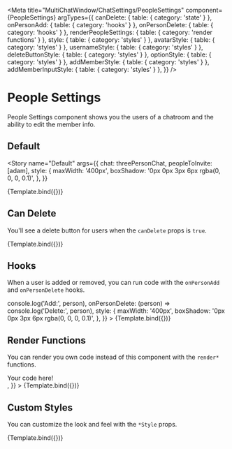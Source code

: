 

<Meta
  title="MultiChatWindow/ChatSettings/PeopleSettings"
  component={PeopleSettings}
  argTypes={{
    canDelete: { table: { category: 'state' } },
    onPersonAdd: { table: { category: 'hooks' } },
    onPersonDelete: { table: { category: 'hooks' } },
    renderPeopleSettings: { table: { category: 'render functions' } },
    style: { table: { category: 'styles' } },
    avatarStyle: { table: { category: 'styles' } },
    usernameStyle: { table: { category: 'styles' } },
    deleteButtonStyle: { table: { category: 'styles' } },
    optionStyle: { table: { category: 'styles' } },
    addMemberStyle: { table: { category: 'styles' } },
    addMemberInputStyle: { table: { category: 'styles' } },
  }}
/>


# People Settings

People Settings component shows you the users of a chatroom and the ability to edit the member info.

## Default

<Story
  name="Default"
  args={{
    chat: threePersonChat,
    peopleToInvite: [adam],
    style: {
      maxWidth: '400px',
      boxShadow: '0px 0px 3px 6px rgba(0, 0, 0, 0.1)',
    },
  }}
>
  {Template.bind({})}
</Story>

<ArgsTable story="Default" />

## Can Delete

You'll see a delete button for users when the `canDelete` props is `true`.

<Canvas>
  <Story
    name="Can Delete"
    args={{
      chat: threePersonChat,
      peopleToInvite: [adam],
      canDelete: true,
      style: {
        maxWidth: '400px',
        boxShadow: '0px 0px 3px 6px rgba(0, 0, 0, 0.1)',
      },
    }}
  >
    {Template.bind({})}
  </Story>
</Canvas>

## Hooks

When a user is added or removed, you can run code with the `onPersonAdd` and `onPersonDelete` hooks.

<Canvas>
  <Story
    name="Hooks"
    args={{
      chat: threePersonChat,
      peopleToInvite: [adam],
      onPersonAdd: (person) => console.log('Add:', person),
      onPersonDelete: (person) => console.log('Delete:', person),
      style: {
        maxWidth: '400px',
        boxShadow: '0px 0px 3px 6px rgba(0, 0, 0, 0.1)',
      },
    }}
  >
    {Template.bind({})}
  </Story>
</Canvas>

## Render Functions

You can render you own code instead of this component with the `render*` functions.

<Canvas>
  <Story
    name="Render Functions"
    args={{
      chat: threePersonChat,
      renderPeopleSettings: () => <div>Your code here!</div>,
    }}
  >
    {Template.bind({})}
  </Story>
</Canvas>

## Custom Styles

You can customize the look and feel with the `*Style` props.

<Canvas>
  <Story
    name="Custom Styles"
    args={{
      chat: threePersonChat,
      peopleToInvite: [adam],
      canDelete: true,
      style: {
        maxWidth: '400px',
        border: '2px solid red',
      },
      avatarStyle: { border: '2px solid blue' },
      usernameStyle: { border: '2px solid green' },
      deleteButtonStyle: { border: '2px solid orange' },
      optionStyle: { border: '2px solid aqua' },
      addMemberStyle: { border: '2px solid grey' },
      addMemberInputStyle: { border: '2px solid deeppink' },
    }}
  >
    {Template.bind({})}
  </Story>
</Canvas>

